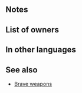 {{Weapon Infobox
|tagid=SID_深き海の底の双槍
|intID=3642
|image=wep_lc150
|exclusive=1
|weaponType=Lance
|cost=400
|might=11
|range=1
|effect=Enables【Canto (Rem. +1)】.<br><br>Grants Spd+5. Unit attacks twice (even if foe initiates combat, unit attacks twice). Deals damage = 20% of unit's Spd during combat (excluding area-of-effect Specials).<br><br>【Canto (Rem. +1)】<br>After an attack, Assist skill, or structure destruction, unit can move again.<br><br>The distance of the movement is the remaining movement the unit had before the actions listed above+1 (If unit used a movement skill that warps them, the remainder is 0).<br><br>(Unit moves according to movement type. Once per turn. Cannot attack or assist. Only highest value applied. Does not stack. After moving, if a skill that grants another action would be triggered (like with Galeforce), Canto will trigger after the granted action. Unit's base movement has no effect on movement granted. Cannot warp (using skills like Wings of Mercy) a distance greater than unit would be able to move with normal Canto movement.)
|statModifiers=0,11,5,0,0
|required=Silver Lance
|properties=
}}
==Notes==
{{Canto|Rem. +1}}
{{Brave weapon interaction}}
{{DamageBoost}}
==List of owners==
{{Skill Hero List}}
==In other languages==
{{OtherLanguages
|japanese=深き海の底の双槍
|german=Paddellanze
|spanishEU=Pala surfista
|spanishLA=Pala surfista
|french=Pelle océan
|italian=Spada oceanica
|chineseTW=深邃海底的雙槍
|portuguese=Lança surfista
}}
==See also==
{{See also skills|cond=Description LIKE '%Grants Spd+%unit attacks twice%' AND (SP=300 OR Exclusive='1') OR Description LIKE '%deals damage = 20%of unit_s Spd%' AND Exclusive='1'}}
* [[Brave weapons]]
{{Weapons Navbox}}